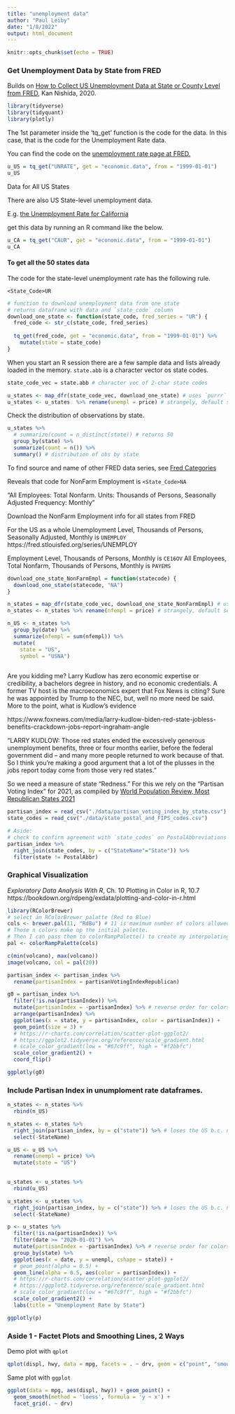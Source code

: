 ```yaml
---
title: "unemployment data"
author: "Paul Leiby"
date: "1/8/2022"
output: html_document
---
```


```r
knitr::opts_chunk$set(echo = TRUE)
```

### Get Unemployment Data by State from FRED

Builds on [How to Collect US Unemployment Data at State or County Level from FRED](https://blog.exploratory.io/how-to-collect-us-unemployment-data-at-state-or-county-level-from-fred-ad04e48686a4), Kan Nishida, 2020.

```r
library(tidyverse)
library(tidyquant)
library(plotly)
```

The 1st parameter inside the ‘tq_get’ function is the code for the data. In this case, that is the code for the Unemployment Rate data.

You can find the code on the [unemployment rate page at FRED.](https://fred.stlouisfed.org/series/UNRATE)


```r
u_US = tq_get("UNRATE", get = "economic.data", from = "1999-01-01")
u_US
```

Data for All US States

There are also US State-level unemployment data.

E.g. [the Unemployment Rate for California](https://fred.stlouisfed.org/series/CAUR)


get this data by running an R command like the below.


```r
u_CA = tq_get("CAUR", get = "economic.data", from = "1999-01-01")
u_CA
```

#### To get all the 50 states data

The code for the state-level unemployment rate has the following rule.

`<State_Code>UR`

```r
# function to download unemployment data from one state
# returns dataframe with data and `state_code` column
download_one_state <- function(state_code, fred_series = "UR") {
  fred_code <- str_c(state_code, fred_series)
  
  tq_get(fred_code, get = "economic.data", from = "1999-01-01") %>%
    mutate(state = state_code)  
}

```


When you start an R session there are a few sample data and lists already loaded in the memory. `state.abb` is a character vector os state codes.


```r
state_code_vec = state.abb # character vec of 2-char state codes
```

```r
u_states <- map_dfr(state_code_vec, download_one_state) # uses `purrr` from `tidyverse`, returns df
u_states <- u_states  %>% rename(unempl = price) # strangely, default series value name is `price`
```

Check the distribution of observations by state.

```r
u_states %>%
  # summarize(count = n_distinct(state)) # returns 50
  group_by(state) %>%
  summarize(count = n()) %>%
  summary() # distribution of obs by state

```

To find source and name of other FRED data series, see
[Fred Categories](https://fred.stlouisfed.org/categories)

Reveals that code for NonFarm Employment is `<State_Code>NA`

"All Employees: Total Nonfarm.
Units: Thousands of Persons, Seasonally Adjusted
Frequency: Monthly"

Download the NonFarm Employment info for all states from FRED

For the US as a whole
Unemployment Level, Thousands of Persons, Seasonally Adjusted, Monthly is `UNEMPLOY`
https://fred.stlouisfed.org/series/UNEMPLOY

Employment Level, Thousands of Persons, Monthly is `CE16OV`
All Employees, Total Nonfarm, Thousands of Persons, Monthly is `PAYEMS`

```r
download_one_state_NonFarmEmpl = function(statecode) {
  download_one_state(statecode, "NA")
}

n_states = map_dfr(state_code_vec, download_one_state_NonFarmEmpl) # uses `purrr` from `tidyverse`, returns df
n_states <- n_states %>% rename(nfempl = price) # strangely, default series value name is `price`

```

```r
n_US <- n_states %>%
  group_by(date) %>%
  summarize(nfempl = sum(nfempl)) %>%
  mutate(
    state = "US",
    symbol = "USNA")
  
```



Are you kidding me? Larry Kudlow has zero economic expertise or credibility, a bachelors degree in history, and no economic credentials.  A former TV host is the macroeconomics expert that Fox News is citing? Sure he was appointed by Trump to the NEC, but, well no more need be said. More to the point, what is Kudlow's evidence

https://www.foxnews.com/media/larry-kudlow-biden-red-state-jobless-benefits-crackdown-jobs-report-ingraham-angle

"LARRY KUDLOW: Those red states ended the excessively generous unemployment benefits, three or four months earlier, before the federal government did – and many more people returned to work because of that. So I think you’re making a good argument that a lot of the plusses in the jobs report today come from those very red states."

So we need a measure of state "Redness." For this we rely on the "Partisan Voting Index" for 2021,
as compiled by [World Population Review, Most Republican States 2021](https://worldpopulationreview.com/state-rankings/most-republican-states)


```r
partisan_index = read_csv("./data/partisan_voting_index_by_state.csv")
state_codes = read_csv("./data/state_postal_and_FIPS_codes.csv")
```

```r
# Aside:
# check to confirm agreement with `state_codes` on PostalAbbreviations and StateNames
partisan_index %>%
  right_join(state_codes, by = c("StateName"="State")) %>%
  filter(state != PostalAbbr)

```

### Graphical Visualization

_Exploratory Data Analysis With R_, Ch. 10 Plotting in Color in R, 10.7
https://bookdown.org/rdpeng/exdata/plotting-and-color-in-r.html

```r
library(RColorBrewer)
# select an RColorBrewer palatte (Red to Blue)
cols <- brewer.pal(11, "RdBu") # 11 is maximum number of colors allowed
# Those n colors make up the initial palette.
# Then I can pass them to colorRampPalette() to create my interpolating function.
pal <- colorRampPalette(cols)

c(min(volcano), max(volcano))
image(volcano, col = pal(20))

```

```r
partisan_index <- partisan_index %>%
  rename(partisanIndex = partisanVotingIndexRepublican) 

g0 = partisan_index %>%
  filter(!is.na(partisanIndex)) %>%
  mutate(partisanIndex = -partisanIndex) %>% # reverse order for colors
  arrange(partisanIndex) %>%
  ggplot(aes(x = state, y = partisanIndex, color = partisanIndex)) +
  geom_point(size = 3) + 
  # https://r-charts.com/correlation/scatter-plot-ggplot2/
  # https://ggplot2.tidyverse.org/reference/scale_gradient.html
  # scale_color_gradient(low = "#67c9ff", high = "#f2bbfc")
  scale_color_gradient2() +
  coord_flip()

ggplotly(g0)

```

### Include Partisan Index in unumploment rate dataframes.

```r

n_states <- n_states %>%
  rbind(n_US)

n_states <- n_states %>%
  right_join(partisan_index, by = c("state")) %>% # loses the US b.c. no partisan index
  select(-StateName)

```

```r

u_US <- u_US %>%
  rename(unempl = price) %>%
  mutate(state = "US")
  

u_states <- u_states %>%
  rbind(u_US)

u_states <- u_states %>%
  right_join(partisan_index, by = c("state")) %>% # loses the US b.c. no partisan index
  select(-StateName)

```


```r

p <- u_states %>%
  filter(!is.na(partisanIndex)) %>%
  filter(date >= "2020-01-01") %>%
  mutate(partisanIndex = -partisanIndex) %>% # reverse order for colors
  group_by(state) %>%
  ggplot(aes(x = date, y = unempl, cshape = state)) +
  # geom_point(alpha = 0.5) + 
  geom_line(alpha = 0.5, aes(color = partisanIndex)) + 
  # https://r-charts.com/correlation/scatter-plot-ggplot2/
  # https://ggplot2.tidyverse.org/reference/scale_gradient.html
  # scale_color_gradient(low = "#67c9ff", high = "#f2bbfc")
  scale_color_gradient2() +
  labs(title = "Unemployment Rate by State")

ggplotly(p)
```

### Aside 1 - Factet Plots and Smoothing Lines, 2 Ways
Demo plot with `qplot`

```r
qplot(displ, hwy, data = mpg, facets = . ~ drv, geom = c("point", "smooth"))
```

Same plot with `ggplot`

```r
ggplot(data = mpg, aes(displ, hwy)) + geom_point() +
  geom_smooth(method = 'loess', formula = 'y ~ x') +
  facet_grid(. ~ drv)
```